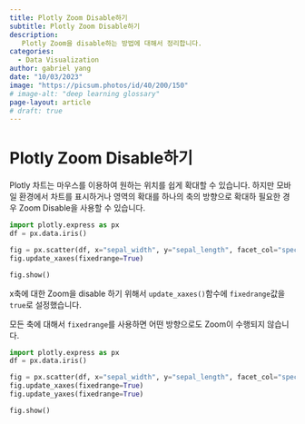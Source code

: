 ```yaml
---
title: Plotly Zoom Disable하기
subtitle: Plotly Zoom Disable하기
description:
   Plotly Zoom을 disable하는 방법에 대해서 정리합니다.
categories:
  - Data Visualization
author: gabriel yang
date: "10/03/2023"
image: "https://picsum.photos/id/40/200/150"
# image-alt: "deep learning glossary"
page-layout: article
# draft: true
---
```


# Plotly Zoom Disable하기

Plotly 차트는 마우스를 이용하여 원하는 위치를 쉽게 확대할 수 있습니다. 하지만 모바일 환경에서 차트를 표시하거나 영역의 확대를 하나의 축의 방향으로 확대하 필요한 경우 Zoom Disable을 사용할 수 있습니다.

``` python
import plotly.express as px
df = px.data.iris()

fig = px.scatter(df, x="sepal_width", y="sepal_length", facet_col="species")
fig.update_xaxes(fixedrange=True)

fig.show()
```

x축에 대한 Zoom을 disable 하기 위해서 `update_xaxes()`함수에 `fixedrange`값을 `true`로 설정했습니다.

모든 축에 대해서 `fixedrange`를 사용하면 어떤 방향으로도 Zoom이 수행되지 않습니다.

``` python
import plotly.express as px
df = px.data.iris()

fig = px.scatter(df, x="sepal_width", y="sepal_length", facet_col="species")
fig.update_xaxes(fixedrange=True)
fig.update_yaxes(fixedrange=True)

fig.show()
```

